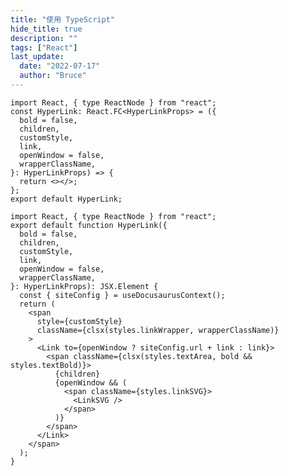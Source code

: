 ```yaml
---
title: "使用 TypeScript"
hide_title: true
description: ""
tags: ["React"]
last_update:
  date: "2022-07-17"
  author: "Bruce"
---
```



<FeatureIcon src={typescript} title="使用 TypeScript" />
<LinkList
  data={
    [
      /* {
      title: "",
      link: "/docs/",
      src: src,
    }, */
    ]
  }
/>

```tsx title="TSX" showLineNumbers
import React, { type ReactNode } from "react";
const HyperLink: React.FC<HyperLinkProps> = ({
  bold = false,
  children,
  customStyle,
  link,
  openWindow = false,
  wrapperClassName,
}: HyperLinkProps) => {
  return <></>;
};
export default HyperLink;
```

```tsx title="TSX" showLineNumbers
import React, { type ReactNode } from "react";
export default function HyperLink({
  bold = false,
  children,
  customStyle,
  link,
  openWindow = false,
  wrapperClassName,
}: HyperLinkProps): JSX.Element {
  const { siteConfig } = useDocusaurusContext();
  return (
    <span
      style={customStyle}
      className={clsx(styles.linkWrapper, wrapperClassName)}
    >
      <Link to={openWindow ? siteConfig.url + link : link}>
        <span className={clsx(styles.textArea, bold && styles.textBold)}>
          {children}
          {openWindow && (
            <span className={styles.linkSVG}>
              <LinkSVG />
            </span>
          )}
        </span>
      </Link>
    </span>
  );
}
```
